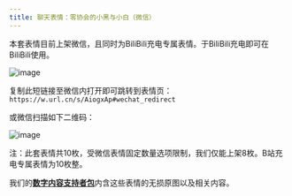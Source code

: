 ---
title: 聊天表情：零协会的小黑与小白（微信）
---

本套表情目前上架微信，且同时为BiliBili充电专属表情。于BiliBili充电即可在BiliBili使用。

![image](/img/page/emotes_weixin.png)

复制此短链接至微信内打开即可跳转到表情页：  
`https://w.url.cn/s/AiogxAp#wechat_redirect`

或微信扫描如下二维码：

![image](/img/page/emotes_weixin_qr.png)

注：此套表情共10枚，受微信表情固定数量选项限制，我们仅能上架8枚。B站充电专属表情为10枚整。

我们的[**数字内容支持者包**](/docs/community/patron)内含这些表情的无损原图以及相关内容。